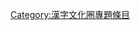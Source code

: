 {{catmore1|[[WikiProject:漢字文化圈|WikiProject:漢字文化圈]]}}
{{Articles by Quality|topic=汉字文化圈|project=漢字文化圈|format=toc}}
[[Category:漢字文化圈專題條目|Category:漢字文化圈專題條目]]